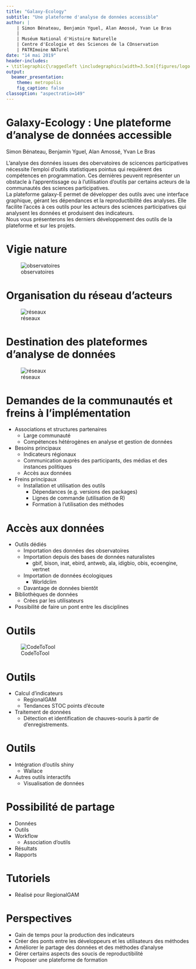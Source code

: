 ```yaml
---
title: "Galaxy-Ecology"
subtitle: "Une plateforme d'analyse de données accessible"
author: |
    | Simon Bénateau, Benjamin Yguel, Alan Amossé, Yvan Le Bras
    |
    | Muséum National d'Histoire Naturelle
    | Centre d'Ecologie et des Sciences de la COnservation
    | PATRImoine NATurel
date: "14 mai 2019"
header-includes:
- \titlegraphic{\raggedleft \includegraphics[width=3.5cm]{figures/logo.png}}
output:
  beamer_presentation:
    theme: metropolis
    fig_caption: false
classoption: "aspectratio=149"
---
```


# Galaxy-Ecology : Une plateforme d'analyse de données accessible
Simon Bénateau, Benjamin Yguel, Alan Amossé, Yvan Le Bras

L'analyse des données issues des obervatoires de scicences participatives nécessite l'emploi d'outils statistiques pointus qui requièrent des compétences en programmation. Ces dernières peuvent représenter un obstacle à l'apprentissage ou à l'utilisation d'outils par certains acteurs de la communautés des sciences participatives.  
La plateforme galaxy-E permet de développer des outils avec une interface graphique, gérant les dépendances et la reproductibilité des analyses. Elle facilite l'accès à ces outils pour les acteurs des sciences participatives qui analysent les données et produisent des indicateurs.  
Nous vous présenterons les derniers développement des outils de la plateforme et sur les projets.  

# Vigie nature  
![observatoires](figures/observatoires_vigienature_aml.jpg)

# Organisation du réseau d'acteurs
![réseaux](figures/Vigie-Nature-Network.jpg)

# Destination des plateformes d'analyse de données
![réseaux](figures/Vigie-Nature-Network2.png)

# Demandes de la communautés et freins à l'implémentation

- Associations et structures partenaires
   - Large communauté
   - Compétences hétérogènes en analyse et gestion de données
- Besoins principaux
   - Indicateurs régionaux
   - Communication auprès des participants, des médias et des instances politiques
   - Accès aux données
- Freins principaux
   - Installation et utilisation des outils
      - Dépendances (e.g. versions des packages)
      - Lignes de commande (utilisation de R)
      - Formation à l'utilisation des méthodes

# Accès aux données

- Outils dédiés
    - Importation des données des observatoires
    - Importation depuis des bases de données naturalistes
        - gbif, bison, inat, ebird, antweb, ala, idigbio, obis, ecoengine, vertnet
    - Importation de données écologiques
        - Worldclim
	- Davantage de données bientôt 
- Bibliothèques de données
    - Crées par les utilisateurs
- Possibilité de faire un pont entre les disciplines

# Outils

![CodeToTool](figures/codeToTool.png)

# Outils

- Calcul d'indicateurs
  - RegionalGAM
  - Tendances STOC points d'écoute
- Traitement de données
  - Détection et identification de chauves-souris à partir de d'enregistrements.

# Outils

- Intégration d'outils shiny
  - Wallace
- Autres outils interactifs
  - Visualisation de données  

# Possibilité de partage

- Données
- Outils
- Workflow
  - Association d'outils
- Résultats
- Rapports

# Tutoriels 

- Réalisé pour RegionalGAM

# Perspectives

- Gain de temps pour la production des indicateurs
- Créer des ponts entre les développeurs et les utilisateurs des méthodes
- Améliorer le partage des données et des méthodes d'analyse
- Gérer certains aspects des soucis de reproductibilité
- Proposer une plateforme de formation
